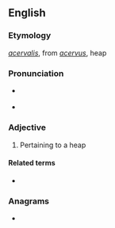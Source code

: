 ==English==

===Etymology===
{{etyl|la|en}} ''[[acervalis]]'', from ''[[acervus]]'', heap

===Pronunciation===
* {{a|UK}} {{IPA|/əˈsəː.vəl/|lang=en}}
* {{a|US}} {{IPA|/əˈsɚ.vəl/|lang=en}}

===Adjective===
{{head|en|adjective}}

# {{lb|en|obsolete}} Pertaining to a heap

====Related terms====
* {{l|en|acervate}}

===Anagrams===
* {{l|en|caravel}}